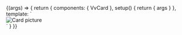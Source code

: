 

<Meta title="Components/Card/Variant" component={VvCard} />

<Canvas>
	<Story
		name="Variant"
		args={{
			variant: 'glass'
		}}>
		{(args) => {
			return {
				components: { VvCard },
				setup() {
					return {
						args
					}
				},
				template: `
					<div class="relative theme theme--light"  style="width: 450px">
						<picture>
							<img class="aspect-photo block" src="https://source.unsplash.com/featured/300×300/?ocean" alt="Card picture"/>
						</picture>
						<vv-card v-bind="args" title="Prova glass" class="absolute inset-32">
							<template #content>
								Prova
							</template>
						</vv-card>
					</div>
					`
			}
		}}
	</Story>
</Canvas>
